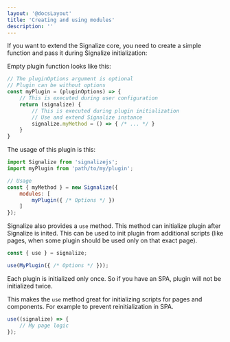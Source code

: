 ```yaml
---
layout: '@docsLayout'
title: 'Creating and using modules'
description: ''
---
```


If you want to extend the Signalize core, you need to create a simple function and pass it during Signalize initialization:

Empty plugin function looks like this:
```js
// The pluginOptions argument is optional
// Plugin can be without options
const myPlugin = (pluginOptions) => {
	// This is executed during user configuration
	return (signalize) {
		// This is executed during plugin initialization
		// Use and extend Signalize instance
		signalize.myMethod = () => { /* ... */ }
	}
}
```

The usage of this plugin is this:
```js
import Signalize from 'signalizejs';
import myPlugin from 'path/to/my/plugin';

// Usage
const { myMethod } = new Signalize({
	modules: [
		myPlugin({ /* Options */ })
	]
});
```

Signalize also provides a `use` method. This method can initialize plugin after Signalize is inited. This can be used to init plugin from additional scripts (like pages, when some plugin should be used only on that exact page).
```js
const { use } = signalize;

use(MyPlugin({ /* Options */ }));

```

Each plugin is initialized only once. So if you have an SPA, plugin will not be initialized twice.

This makes the `use` method great for initializing scripts for pages and components. For example to prevent reinitialization in SPA.

```js
use((signalize) => {
	// My page logic
});
```
